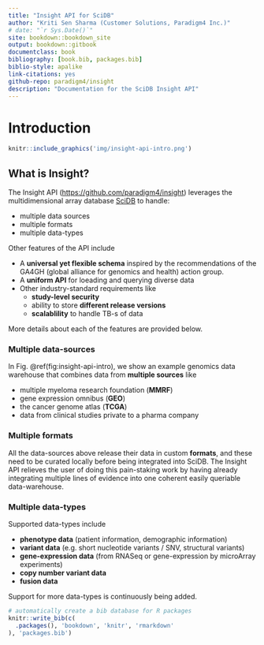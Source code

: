 ```yaml
--- 
title: "Insight API for SciDB"
author: "Kriti Sen Sharma (Customer Solutions, Paradigm4 Inc.)"
# date: "`r Sys.Date()`"
site: bookdown::bookdown_site
output: bookdown::gitbook
documentclass: book
bibliography: [book.bib, packages.bib]
biblio-style: apalike
link-citations: yes
github-repo: paradigm4/insight
description: "Documentation for the SciDB Insight API"
---
```


# Introduction {#intro}


```r
knitr::include_graphics('img/insight-api-intro.png')
```

## What is Insight?

The Insight API ([https://github.com/paradigm4/insight](https://github.com/paradigm4/insight)) leverages the multidimensional array database [SciDB](https://www.paradigm4.com/) to handle:

- multiple data sources
- multiple formats
- multiple data-types

Other features of the API include

- A **universal yet flexible schema** inspired by the recommendations of the GA4GH (global alliance for genomics and health) action group. 
- A **uniform API** for loeading and querying diverse data
- Other industry-standard requirements like
    + **study-level security**
    + ability to store **different release versions**
    + **scalablility** to handle TB-s of data

More details about each of the features are provided below. 

### Multiple data-sources

In Fig. \@ref(fig:insight-api-intro), we show an example genomics data warehouse that combines data from **multiple sources** like

- multiple myeloma research foundation (**MMRF**)
- gene expression omnibus (**GEO**)
- the cancer genome atlas (**TCGA**)
- data from clinical studies private to a pharma company

### Multiple formats

All the data-sources above release their data in custom **formats**, and these need to be curated locally before being integrated into SciDB. The Insight API relieves the user of doing this pain-staking work by having already integrating multiple lines of evidence into one coherent easily queriable data-warehouse. 

### Multiple data-types

Supported data-types include

- **phenotype data** (patient information, demographic information)
- **variant data** (e.g. short nucleotide variants / SNV, structural variants)
- **gene-expression data** (from RNASeq or gene-expression by microArray experiments)
- **copy number variant data**
- **fusion data**

Support for more data-types is continuously being added. 

```r
# automatically create a bib database for R packages
knitr::write_bib(c(
  .packages(), 'bookdown', 'knitr', 'rmarkdown'
), 'packages.bib')
```
